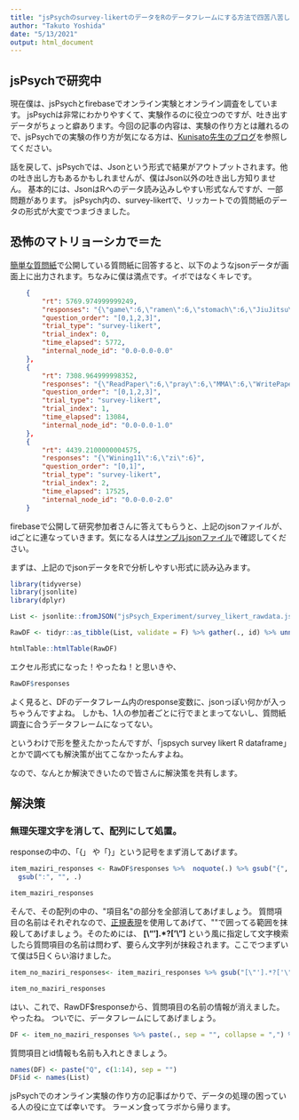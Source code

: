 ```yaml
---
title: "jsPsychのsurvey-likertのデータをRのデータフレームにする方法で四苦八苦したので備忘録"
author: "Takuto Yoshida"
date: "5/13/2021"
output: html_document
---
```


## jsPsychで研究中

現在僕は、jsPsychとfirebaseでオンライン実験とオンライン調査をしています。
jsPsychは非常にわかりやすくて、実験作るのに役立つのですが、吐き出すデータがちょっと癖あります。今回の記事の内容は、実験の作り方とは離れるので、jsPsychでの実験の作り方が気になる方は、[Kunisato先生のブログ](https://kunisatolab.github.io)を参照してください。

話を戻して、jsPsychでは、Jsonという形式で結果がアウトプットされます。他の吐き出し方もあるかもしれませんが、僕はJson以外の吐き出し方知りません。
基本的には、JsonはRへのデータ読み込みしやすい形式なんですが、一部問題があります。
jsPsych内の、survey-likertで、リッカートでの質問紙のデータの形式が大変でつまづきました。

## 恐怖のマトリョーシカで＝た


[簡単な質問紙](jsPsych_Experiment/jsPsych_Likert.html)で公開している質問紙に回答すると、以下のようなjsonデータが画面上に出力されます。ちなみに僕は満点です。イボではなくキレです。

```json
	{
		"rt": 5769.974999999249,
		"responses": "{\"game\":6,\"ramen\":6,\"stomach\":6,\"JiuJitsu\":6}",
		"question_order": "[0,1,2,3]",
		"trial_type": "survey-likert",
		"trial_index": 0,
		"time_elapsed": 5772,
		"internal_node_id": "0.0-0.0-0.0"
	},
	{
		"rt": 7308.964999998352,
		"responses": "{\"ReadPaper\":6,\"pray\":6,\"MMA\":6,\"WritePaper\":6}",
		"question_order": "[0,1,2,3]",
		"trial_type": "survey-likert",
		"trial_index": 1,
		"time_elapsed": 13084,
		"internal_node_id": "0.0-0.0-1.0"
	},
	{
		"rt": 4439.2100000004575,
		"responses": "{\"Wining11\":6,\"zi\":6}",
		"question_order": "[0,1]",
		"trial_type": "survey-likert",
		"trial_index": 2,
		"time_elapsed": 17525,
		"internal_node_id": "0.0-0.0-2.0"
	}

```


firebaseで公開して研究参加者さんに答えてもらうと、上記のjsonファイルが、idごとに連なっていきます。気になる人は[サンプルjsonファイル](jsPsych_Experiment/survey_likert_rawdata.json)で確認してください。





まずは、上記のでjsonデータをRで分析しやすい形式に読み込みます。




```r

library(tidyverse)
library(jsonlite)
library(dplyr)

List <- jsonlite::fromJSON("jsPsych_Experiment/survey_likert_rawdata.json",)

RawDF <- tidyr::as_tibble(List, validate = F) %>% gather(., id) %>% unnest(.)

```


```r
htmlTable::htmlTable(RawDF)
```


エクセル形式になった！やったね！と思いきや、


```r
RawDF$responses
```

よく見ると、DFのデータフレーム内のresponse変数に、jsonっぽい何かが入っちゃうんですよね。
しかも、1人の参加者ごとに行でまとまってないし、質問紙調査に合うデータフレームになってない。


というわけで形を整えたかったんですが、「jspsych survey likert R dataframe」とかで調べても解決策が出てこなかったんすよね。

なので、なんとか解決できいたので皆さんに解決策を共有します。



## 解決策



### 無理矢理文字を消して、配列にして処置。

responseの中の、「\{」 や「\}」という記号をまず消してあげます。


```r
item_maziri_responses <- RawDF$responses %>%  noquote(.) %>% gsub("{", "", ., fixed = T) %>% gsub("}", "", .) %>%
  gsub(":", "", .) 
```

```r
item_maziri_responses
```


そんで、その配列の中の、\"項目名\"の部分を全部消してあげましょう。
質問項目の名前はそれぞれなので、[正規表現](http://www.okadajp.org/RWiki/?R+%E3%81%AB%E3%81%8A%E3%81%91%E3%82%8B%E6%AD%A3%E8%A6%8F%E8%A1%A8%E7%8F%BE)を使用してあげて、\"\"で囲ってる範囲を抹殺してあげましょう。そのためには、 **[\\"'].\*?['\\"]** という風に指定して文字検索したら質問項目の名前は問わず、要らん文字列が抹殺されます。ここでつまずいて僕は5日くらい溶けました。




```r
item_no_maziri_responses<- item_maziri_responses %>% gsub("[\"'].*?['\"]", "", .) 
```

```r
item_no_maziri_responses

```

はい、これで、RawDF$responseから、質問項目の名前の情報が消えました。やったね。
ついでに、データフレームにしてあげましょう。

```r
DF <- item_no_maziri_responses %>% paste(., sep = "", collapse = ",") %>%  read.csv(text =., header = F) %>% as.numeric(.) %>% array(., dim = c(14, 2)) %>% t(.) %>% data.frame(.)
```


質問項目とid情報も名前も入れときましょう。

```r
names(DF) <- paste("Q", c(1:14), sep = "")
DF$id <- names(List)
```



jsPsychでのオンライン実験の作り方の記事ばかりで、データの処理の困っている人の役に立てば幸いです。
ラーメン食ってラボから帰ります。

